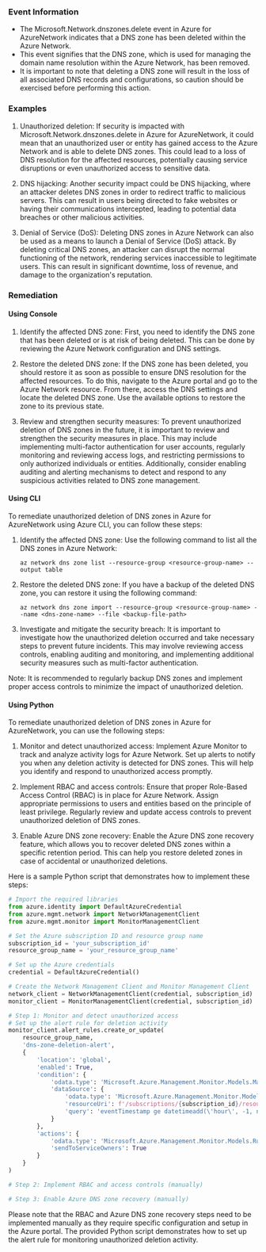 
### Event Information

- The Microsoft.Network.dnszones.delete event in Azure for AzureNetwork indicates that a DNS zone has been deleted within the Azure Network.
- This event signifies that the DNS zone, which is used for managing the domain name resolution within the Azure Network, has been removed.
- It is important to note that deleting a DNS zone will result in the loss of all associated DNS records and configurations, so caution should be exercised before performing this action.


### Examples

1. Unauthorized deletion: If security is impacted with Microsoft.Network.dnszones.delete in Azure for AzureNetwork, it could mean that an unauthorized user or entity has gained access to the Azure Network and is able to delete DNS zones. This could lead to a loss of DNS resolution for the affected resources, potentially causing service disruptions or even unauthorized access to sensitive data.

2. DNS hijacking: Another security impact could be DNS hijacking, where an attacker deletes DNS zones in order to redirect traffic to malicious servers. This can result in users being directed to fake websites or having their communications intercepted, leading to potential data breaches or other malicious activities.

3. Denial of Service (DoS): Deleting DNS zones in Azure Network can also be used as a means to launch a Denial of Service (DoS) attack. By deleting critical DNS zones, an attacker can disrupt the normal functioning of the network, rendering services inaccessible to legitimate users. This can result in significant downtime, loss of revenue, and damage to the organization's reputation.

### Remediation

#### Using Console

1. Identify the affected DNS zone: First, you need to identify the DNS zone that has been deleted or is at risk of being deleted. This can be done by reviewing the Azure Network configuration and DNS settings.

2. Restore the deleted DNS zone: If the DNS zone has been deleted, you should restore it as soon as possible to ensure DNS resolution for the affected resources. To do this, navigate to the Azure portal and go to the Azure Network resource. From there, access the DNS settings and locate the deleted DNS zone. Use the available options to restore the zone to its previous state.

3. Review and strengthen security measures: To prevent unauthorized deletion of DNS zones in the future, it is important to review and strengthen the security measures in place. This may include implementing multi-factor authentication for user accounts, regularly monitoring and reviewing access logs, and restricting permissions to only authorized individuals or entities. Additionally, consider enabling auditing and alerting mechanisms to detect and respond to any suspicious activities related to DNS zone management.

#### Using CLI

To remediate unauthorized deletion of DNS zones in Azure for AzureNetwork using Azure CLI, you can follow these steps:

1. Identify the affected DNS zone: Use the following command to list all the DNS zones in Azure Network:
   ```
   az network dns zone list --resource-group <resource-group-name> --output table
   ```

2. Restore the deleted DNS zone: If you have a backup of the deleted DNS zone, you can restore it using the following command:
   ```
   az network dns zone import --resource-group <resource-group-name> --name <dns-zone-name> --file <backup-file-path>
   ```

3. Investigate and mitigate the security breach: It is important to investigate how the unauthorized deletion occurred and take necessary steps to prevent future incidents. This may involve reviewing access controls, enabling auditing and monitoring, and implementing additional security measures such as multi-factor authentication.

Note: It is recommended to regularly backup DNS zones and implement proper access controls to minimize the impact of unauthorized deletion.

#### Using Python

To remediate unauthorized deletion of DNS zones in Azure for AzureNetwork, you can use the following steps:

1. Monitor and detect unauthorized access: Implement Azure Monitor to track and analyze activity logs for Azure Network. Set up alerts to notify you when any deletion activity is detected for DNS zones. This will help you identify and respond to unauthorized access promptly.

2. Implement RBAC and access controls: Ensure that proper Role-Based Access Control (RBAC) is in place for Azure Network. Assign appropriate permissions to users and entities based on the principle of least privilege. Regularly review and update access controls to prevent unauthorized deletion of DNS zones.

3. Enable Azure DNS zone recovery: Enable the Azure DNS zone recovery feature, which allows you to recover deleted DNS zones within a specific retention period. This can help you restore deleted zones in case of accidental or unauthorized deletions.

Here is a sample Python script that demonstrates how to implement these steps:

```python
# Import the required libraries
from azure.identity import DefaultAzureCredential
from azure.mgmt.network import NetworkManagementClient
from azure.mgmt.monitor import MonitorManagementClient

# Set the Azure subscription ID and resource group name
subscription_id = 'your_subscription_id'
resource_group_name = 'your_resource_group_name'

# Set up the Azure credentials
credential = DefaultAzureCredential()

# Create the Network Management Client and Monitor Management Client
network_client = NetworkManagementClient(credential, subscription_id)
monitor_client = MonitorManagementClient(credential, subscription_id)

# Step 1: Monitor and detect unauthorized access
# Set up the alert rule for deletion activity
monitor_client.alert_rules.create_or_update(
    resource_group_name,
    'dns-zone-deletion-alert',
    {
        'location': 'global',
        'enabled': True,
        'condition': {
            'odata.type': 'Microsoft.Azure.Management.Monitor.Models.ManagementEventRuleCondition',
            'dataSource': {
                'odata.type': 'Microsoft.Azure.Management.Monitor.Models.RuleDataSource',
                'resourceUri': f'/subscriptions/{subscription_id}/resourceGroups/{resource_group_name}/providers/Microsoft.Network/dnszones',
                'query': 'eventTimestamp ge datetimeadd(\'hour\', -1, now()) and operationName eq \'Microsoft.Network/dnszones/delete\''
            }
        },
        'actions': {
            'odata.type': 'Microsoft.Azure.Management.Monitor.Models.RuleEmailAction',
            'sendToServiceOwners': True
        }
    }
)

# Step 2: Implement RBAC and access controls (manually)

# Step 3: Enable Azure DNS zone recovery (manually)
```

Please note that the RBAC and Azure DNS zone recovery steps need to be implemented manually as they require specific configuration and setup in the Azure portal. The provided Python script demonstrates how to set up the alert rule for monitoring unauthorized deletion activity.


